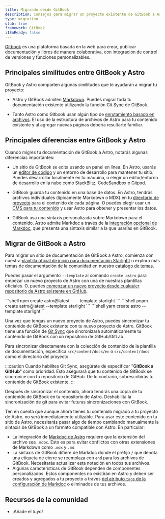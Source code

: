```yaml
---
title: Migrando desde GitBook
description: Consejos para migrar un proyecto existente de GitBook a Astro
type: migration
stub: true
framework: GitBook
i18nReady: false
---
```



[Gitbook](https://gitbook.com) es una plataforma basada en la web para crear, publicar documentación y libros de manera colaborativa, con integración de control de versiones y funciones personalizables.


## Principales similitudes entre GitBook y Astro

GitBook y Astro comparten algunas similitudes que te ayudarán a migrar tu proyecto:

- Astro y GitBook admiten [Markdown](/es/guides/markdown-content/). Puedes migrar toda tu documentación existente utilizando la función Git Sync de GitBook.

- Tanto Astro como Gitbook usan algún tipo de [enrutamiento basado en archivos](/es/core-concepts/routing/). El uso de la estructura de archivos de Astro para tu contenido existente y al agregar nuevas páginas debería resultarte familiar.

## Principales diferencias entre GitBook y Astro

Cuando migres tu documentación de GitBook a Astro, notarás algunas diferencias importantes:

- Un sitio de GitBook se edita usando un panel en línea. En Astro, usarás un [editor de código](/es/editor-setup/) y un entorno de desarrollo para mantener tu sitio. Puedes desarrollar localmente en tu máquina, o elegir un editor/entorno de desarrollo en la nube como StackBlitz, CodeSandbox o Gitpod.

- GitBook guarda tu contenido en una base de datos. En Astro, tendrás archivos individuales (típicamente Markdown o MDX) en tu [directorio de proyecto](/es/core-concepts/project-structure/) para el contenido de cada página. O puedes elegir usar un [CMS para tu contenido](/es/guides/cms/) y usar Astro para obtener y presentar los datos.

- GitBook usa una sintaxis personalizada sobre Markdown para el contenido. Astro admite Markdoc a través de la [integración opcional de Markdoc](/es/guides/integrations-guide/markdoc/), que presenta una sintaxis similar a la que usarías en GitBook.


## Migrar de GitBook a Astro

Para migrar un sitio de documentación de GitBook a Astro, comienza con nuestra [plantilla oficial de inicio para documentación Starlight](https://starlight.astro.build) o explora más temas de documentación de la comunidad en nuestro [catálogo de temas](https://astro.build/themes?search=&categories%5B%5D=docs).

Puedes pasar el argumento `--template` al comando `create astro` para empezar un nuevo proyecto de Astro con una de nuestras plantillas oficiales. O, puedes [comenzar un nuevo proyecto desde cualquier repositorio de Astro existente en GitHub](/es/install/auto/#plantillas-de-inicio).

  <PackageManagerTabs>
    <Fragment slot="npm">
    ```shell
    npm create astro@latest -- --template starlight
    ```
    </Fragment>
    <Fragment slot="pnpm">
    ```shell
    pnpm create astro@latest --template starlight
    ```
    </Fragment>
    <Fragment slot="yarn">
    ```shell
    yarn create astro --template starlight
    ```
    </Fragment>
  </PackageManagerTabs>

Una vez que tengas un nuevo proyecto de Astro, puedes sincronizar tu contenido de GitBook existente con tu nuevo proyecto de Astro. GitBook tiene una función de [Git Sync](https://docs.gitbook.com/product-tour/git-sync) que sincronizará automáticamente tu contenido de GitBook con un repositorio de GitHub/GitLab.

Para sincronizar directamente con la colección de contenido de la plantilla de documentación, especifica `src/content/docs/en` o `src/content/docs` como el directorio del proyecto.

:::caution
Cuando habilites Git Sync, asegúrate de especificar "**GitBook a GitHub**" como prioridad. Esto asegurará que tu contenido de GitBook se sincronice con tu repositorio de GitHub. De lo contrario, sobrescribirás tu contenido de GitBook existente.
:::

Después de sincronizar el contenido, ahora tendrás una copia de tu contenido de GitBook en tu repositorio de Astro. Deshabilita la sincronización de git para evitar futuras sincronizaciones con GitBook.

Ten en cuenta que aunque ahora tienes tu contenido migrado a tu proyecto de Astro, no será inmediatamente utilizable. Para usar este contenido en tu sitio de Astro, necesitarás pasar algo de tiempo cambiando manualmente la sintaxis de GitBook a un formato compatible con Astro. En particular:

- La integración de [Markdoc de Astro](/es/guides/integrations-guide/markdoc/) requiere que la extensión del archivo sea `.mdoc`. Esto es para evitar conflictos con otras extensiones de Markdown como `.mdx` y `.md`.
- La sintaxis de GitBook difiere de Markdoc donde el prefijo `/` que denota una etiqueta de cierre se reemplaza con `end` para los archivos de GitBook. Necesitarás actualizar esta notación en todos tus archivos.
- Algunas características de GitBook dependen de componentes personalizados. Estos componentes no existirán en Astro y deben ser creados y agregados a tu proyecto a traves [del atributo `tags` de la configuración de Markdoc](/es/guides/integrations-guide/markdoc/#use-astro-components-as-markdoc-tags) o eliminados de tus archivos.

## Recursos de la comunidad

- ¡Añade el tuyo!
